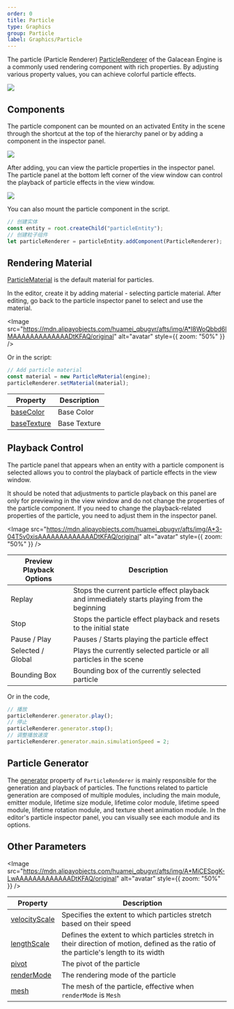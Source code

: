 ```yaml
---
order: 0
title: Particle
type: Graphics
group: Particle
label: Graphics/Particle
---
```


The particle (Particle Renderer) [ParticleRenderer](/apis/core/#ParticleRenderer) of the Galacean Engine is a commonly used rendering component with rich properties. By adjusting various property values, you can achieve colorful particle effects.

<Image src="https://mdn.alipayobjects.com/huamei_qbugvr/afts/img/A*oPEmTqfD_asAAAAAAAAAAAAADtKFAQ/original" />

## Components

The particle component can be mounted on an activated Entity in the scene through the shortcut at the top of the hierarchy panel or by adding a component in the inspector panel.

<Image src="https://mdn.alipayobjects.com/huamei_qbugvr/afts/img/A*fD8iTZUbiI4AAAAAAAAAAAAADtKFAQ/original" />

After adding, you can view the particle properties in the inspector panel. The particle panel at the bottom left corner of the view window can control the playback of particle effects in the view window.

<Image src="https://mdn.alipayobjects.com/huamei_qbugvr/afts/img/A*KekfSb89BSIAAAAAAAAAAAAADtKFAQ/original" />

You can also mount the particle component in the script.

```ts
// 创建实体
const entity = root.createChild("particleEntity");
// 创建粒子组件
let particleRenderer = particleEntity.addComponent(ParticleRenderer);
```

## Rendering Material

[ParticleMaterial](/apis/core/#ParticleMaterial) is the default material for particles.

In the editor, create it by adding material - selecting particle material. After editing, go back to the particle inspector panel to select and use the material.

<Image src="https://mdn.alipayobjects.com/huamei_qbugvr/afts/img/A*l8WoQbbd6lMAAAAAAAAAAAAADtKFAQ/original" alt="avatar" style={{ zoom: "50%" }} />

Or in the script:

```ts
// Add particle material
const material = new ParticleMaterial(engine);
particleRenderer.setMaterial(material);
```

| Property                                             | Description |
| ---------------------------------------------------- | ----------- |
| [baseColor](/apis/core/#ParticleMaterial-baseColor)   | Base Color  |
| [baseTexture](/apis/core/#ParticleMaterial-baseColor) | Base Texture|

## Playback Control

The particle panel that appears when an entity with a particle component is selected allows you to control the playback of particle effects in the view window.

It should be noted that adjustments to particle playback on this panel are only for previewing in the view window and do not change the properties of the particle component. If you need to change the playback-related properties of the particle, you need to adjust them in the inspector panel.

<Image src="https://mdn.alipayobjects.com/huamei_qbugvr/afts/img/A*3-04T5v0xisAAAAAAAAAAAAADtKFAQ/original" alt="avatar" style={{ zoom: "50%" }} />

| Preview Playback Options | Description                                      |
| ------------------------ | ------------------------------------------------ |
| Replay                   | Stops the current particle effect playback and immediately starts playing from the beginning |
| Stop                     | Stops the particle effect playback and resets to the initial state |
| Pause / Play             | Pauses / Starts playing the particle effect      |
| Selected / Global        | Plays the currently selected particle or all particles in the scene |
| Bounding Box             | Bounding box of the currently selected particle  |

Or in the code,

```ts
// 播放
particleRenderer.generator.play();
// 停止
particleRenderer.generator.stop();
// 调整播放速度
particleRenderer.generator.main.simulationSpeed = 2;
```

## Particle Generator

The [generator](/apis/core/#ParticleGenerator) property of `ParticleRenderer` is mainly responsible for the generation and playback of particles. The functions related to particle generation are composed of multiple modules, including the main module, emitter module, lifetime size module, lifetime color module, lifetime speed module, lifetime rotation module, and texture sheet animation module. In the editor's particle inspector panel, you can visually see each module and its options.

## Other Parameters

<Image src="https://mdn.alipayobjects.com/huamei_qbugvr/afts/img/A*MiCESpgK-LwAAAAAAAAAAAAADtKFAQ/original" alt="avatar" style={{ zoom: "50%" }} />

| Property | Description |
| --- | --- |
| [velocityScale](/apis/core/#ParticleRenderer-velocityScale) | Specifies the extent to which particles stretch based on their speed |
| [lengthScale](/apis/core/#ParticleRenderer-lengthScale) | Defines the extent to which particles stretch in their direction of motion, defined as the ratio of the particle's length to its width |
| [pivot](/apis/core/#ParticleRenderer-pivot) | The pivot of the particle |
| [renderMode](/apis/core/#ParticleRenderer-renderMode) | The rendering mode of the particle |
| [mesh](/apis/core/#ParticleRenderer-mesh) | The mesh of the particle, effective when `renderMode` is `Mesh` |
